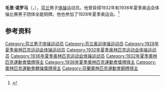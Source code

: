 {{NoteTA|G1=Sports}}
'''毛里·诺罗马'''（{{lang-fi|Mauri Noroma}}，{{bd|1908年|1月31日|1939年|12月23日}}），[[芬兰|芬兰]]男子[[体操|体操]]运动员。他曾获得1932年和1936年夏季奥运会体操比赛男子团体全能铜牌。他也参加了1928年夏季奥运会。<ref>{{Cite web|title=Mauri Kalervo NYBERG-NOROMA|url=https://www.olympic.org/mauri-kalervo-nyberg-noroma|accessdate=2021-03-21|work=International Olympic Committee|archive-date=2017-11-13|archive-url=https://web.archive.org/web/20171113112752/https://www.olympic.org/mauri-kalervo-nyberg-noroma|dead-url=no}}</ref>

== 参考资料 ==
{{reflist}}

{{Authority control}}
{{DEFAULTSORT:Noroma, Mauri}}
[[Category:芬兰男子体操运动员|Category:芬兰男子体操运动员]]
[[Category:芬兰奥运体操运动员|Category:芬兰奥运体操运动员]]
[[Category:1928年夏季奥林匹克运动会体操运动员|Category:1928年夏季奥林匹克运动会体操运动员]]
[[Category:1932年夏季奥林匹克运动会体操运动员|Category:1932年夏季奥林匹克运动会体操运动员]]
[[Category:1936年夏季奥林匹克运动会体操运动员|Category:1936年夏季奥林匹克运动会体操运动员]]
[[Category:1932年夏季奧林匹克運動會獎牌得主|Category:1932年夏季奧林匹克運動會獎牌得主]]
[[Category:1936年夏季奧林匹克運動會獎牌得主|Category:1936年夏季奧林匹克運動會獎牌得主]]
[[Category:奧林匹克運動會體操獎牌得主|Category:奧林匹克運動會體操獎牌得主]]
[[Category:芬蘭奧林匹克運動會銅牌得主|Category:芬蘭奧林匹克運動會銅牌得主]]
